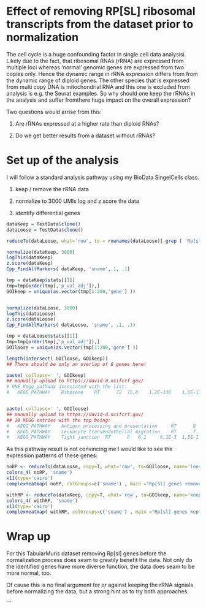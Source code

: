 # Effect of removing RP[SL] ribosomal transcripts from the dataset prior to normalization

The cell cycle is a huge confounding factor in single cell data analysisi. 
Likely due to the fact, that ribosomal RNAs (rRNA) are expressed from multiple loci 
whereas 'normal' genomic genes are expressed from two copies only. 
Hence the dynamic range in rRNA expression differs from from the dynamic range of diploid genes. The other species that is expressed from multi copy DNA is mitochondrial RNA and this one is excluded from analysis is e.g. the Seurat examples.
So why should one keep the rRNAs in the analysis and suffer fromthere huge impact on the overall expression?

Two questions would arrise from this:

1. Are rRNAs expressed at a higher rate than diploid RNAs?

2. Do we get better results from a dataset without rRNAs?

# Set up of the analysis

I will follow a standard analysis pathway using my BioData SingelCells class.

1. keep / remove the rRNA data

2. normalize to 3000 UMIs log and z.score the data

3. identify differential genes


```r
dataKeep = TestData$clone()
dataLoose = TestData$clone()

reduceTo(dataLoose, what='row', to = rownames(dataLoose)[-grep ( 'Rp[sl]', rownames(dataLoose))],name='NoRibosomal_transcripts')

normalize(dataKeep, 3000)
logThis(dataKeep)
z.score(dataKeep)
Cpp_FindAllMarkers( dataKeep, 'sname',.1, .1)

tmp = dataKeep$stats[[1]]
tmp=tmp[order(tmp[,'p_val_adj']),]
GOIkeep = unique(as.vector(tmp[1:200,'gene'] ))


normalize(dataLoose, 3000)
logThis(dataLoose)
z.score(dataLoose)
Cpp_FindAllMarkers( dataLoose, 'sname', .1, .1)

tmp = dataLoose$stats[[1]] 
tmp=tmp[order(tmp[,'p_val_adj']),]
GOIloose = unique(as.vector(tmp[1:200,'gene'] ))

length(intersect( GOIloose, GOIkeep))
## There should be only an overlap of 6 genes here!

paste( collapse=' ', GOIkeep)
## manually upload to https://david-d.ncifcrf.gov/
# ONE Kegg pathway associated with the list:
# 	KEGG_PATHWAY 	Ribosome 	RT 		72 	75,0 	1,2E-138 	1,6E-137


paste( collapse=' ', GOIloose)
## manually upload to https://david-d.ncifcrf.gov/
## 18 KEGG entries with the top being: 
#  	KEGG_PATHWAY 	Antigen processing and presentation 	RT 		9 	9,2 	9,1E-7 	7,5E-5
#	KEGG_PATHWAY 	Leukocyte transendothelial migration 	RT 		7 	7,1 	5,3E-4 	2,1E-2
# 	KEGG_PATHWAY 	Tight junction 	RT 		6 	6,1 	6,1E-3 	1,5E-1

```

As this pathway result is not convincing me I would like to see the expression patterns of these genes:

```r

noRP <- reduceTo(dataLoose, copy=T, what='row', to=GOIloose, name='loose' )
colors_4( noRP, 'sname')
x11(type='cairo')
complexHeatmap( noRP, colGroups=c('sname') , main ="Rp[sl] genes removed")

withRP <- reduceTo(dataKeep, copy=T, what='row', to=GOIkeep, name='keep' )
colors_4( withRP, 'sname')
x11(type='cairo')
complexHeatmap( withRP, colGroups=c('sname') , main ="Rp[sl] genes kept")

```

# Wrap up

For this TabularMuris dataset removing Rp[sl] genes before the normalization process does seam to greatily benefit the data.
Not only do the identified genes have more diverse function, the data does seam to be more normal, too.

Of cause this is no final argument for or against keeping the rRNA signials before normalizing the data, but a strong hint as to try both approaches.







```

